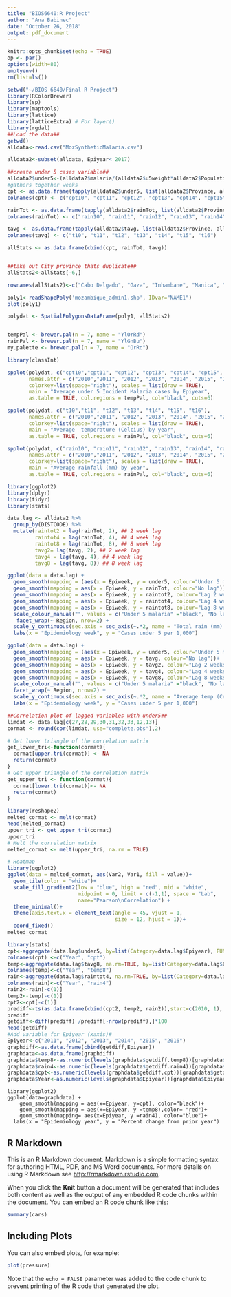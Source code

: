 ```yaml
---
title: "BIOS6640:R Project"
author: "Ana Babinec"
date: "October 26, 2018"
output: pdf_document
---
```


```r
knitr::opts_chunk$set(echo = TRUE)
op <- par()
options(width=80)
emptyenv()
rm(list=ls())
```
```r
setwd("~/BIOS 6640/Final R Project")
library(RColorBrewer)
library(sp)
library(maptools) 
library(lattice)
library(latticeExtra) # For layer()
library(rgdal)
##Load the data##
getwd()
alldata<-read.csv("MozSyntheticMalaria.csv")
```
```r
alldata2<-subset(alldata, Epiyear< 2017)

##create under 5 cases variable##
alldata2$under5<-(alldata2$malaria/(alldata2$u5weight*alldata2$Population_UN)*1000)
#gathers together weeks
cpt <- as.data.frame(tapply(alldata2$under5, list(alldata2$Province, alldata2$Epiyear), sum))
colnames(cpt) <- c("cpt10", "cpt11", "cpt12", "cpt13", "cpt14", "cpt15", "cpt16")

rainTot <- as.data.frame(tapply(alldata2$rainTot, list(alldata2$Province, alldata2$Epiyear), sum))
colnames(rainTot) <- c("rain10", "rain11", "rain12", "rain13", "rain14", "rain15", "rain16")

tavg <- as.data.frame(tapply(alldata2$tavg, list(alldata2$Province, alldata2$Epiyear), mean))
colnames(tavg) <- c("t10", "t11", "t12", "t13", "t14", "t15", "t16")

allStats <- as.data.frame(cbind(cpt, rainTot, tavg))


##take out City province thats duplicate##
allStats2<-allStats[-6,]

rownames(allStats2)<-c("Cabo Delgado", "Gaza", "Inhambane", "Manica", "Maputo", "Nampula", "Nassa", "Sofala", "Tete", "Zambezia")

```
```r

poly1<-readShapePoly('mozambique_admin1.shp', IDvar="NAME1")
plot(poly1)

```
```r
polydat <- SpatialPolygonsDataFrame(poly1, allStats2)


tempPal <- brewer.pal(n = 7, name = "YlOrRd")
rainPal <- brewer.pal(n = 7, name = "YlGnBu")
my.palette <- brewer.pal(n = 7, name = "OrRd")

library(classInt)

```
```r
spplot(polydat, c("cpt10","cpt11", "cpt12", "cpt13", "cpt14", "cpt15", "cpt16"), 
       names.attr = c("2010","2011", "2012", "2013", "2014", "2015", "2016"), 
       colorkey=list(space="right"), scales = list(draw = TRUE),
       main = "Average under 5 Incident Malaria cases by Epiyear", 
       as.table = TRUE, col.regions = tempPal, col="black", cuts=6)

```
```r
spplot(polydat, c("t10","t11", "t12", "t13", "t14", "t15", "t16"), 
       names.attr = c("2010","2011", "2012", "2013", "2014", "2015", "2016"), 
       colorkey=list(space="right"), scales = list(draw = TRUE), 
       main = "Average  temperature (Celcius) by year", 
       as.table = TRUE, col.regions = rainPal, col="black", cuts=6)

```

```r
spplot(polydat, c("rain10", "rain11", "rain12", "rain13", "rain14", "rain15", "rain16"), 
       names.attr = c("2010","2011", "2012", "2013", "2014", "2015", "2016"), 
       colorkey=list(space="right"), scales = list(draw = TRUE), 
       main = "Average rainfall (mm) by year", 
       as.table = TRUE, col.regions = rainPal, col="black", cuts=6)

```

```r
library(ggplot2)
library(dplyr)
library(tidyr)
library(stats)

data.lag <- alldata2 %>%
  group_by(DISTCODE) %>% 
  mutate(raintot2 = lag(rainTot, 2), ## 2 week lag
         raintot4 = lag(rainTot, 4), ## 4 week lag
         raintot8 = lag(rainTot, 8), ## 8 week lag
         tavg2= lag(tavg, 2), ## 2 week lag
         tavg4 = lag(tavg, 4), ## 4 week lag
         tavg8 = lag(tavg, 8)) ## 8 week lag
```
```r
ggplot(data = data.lag) + 
  geom_smooth(mapping = (aes(x = Epiweek, y = under5, colour="Under 5 malaria")), linetype="longdash") +
  geom_smooth(mapping = aes(x = Epiweek, y = rainTot, colour="No lag"))+
  geom_smooth(mapping = aes(x = Epiweek, y = raintot2, colour="Lag 2 weeks")) +
  geom_smooth(mapping = aes(x = Epiweek, y = raintot4, colour="Lag 4 weeks")) +
  geom_smooth(mapping = aes(x = Epiweek, y = raintot8, colour="Lag 8 weeks")) +
  scale_colour_manual("", values = c("Under 5 malaria" ="black", "No lag" ="orange","Lag 2 weeks" ="purple","Lag 4 weeks"="green", "Lag 8 weeks" = "blue"))+
   facet_wrap(~ Region, nrow=2) +
  scale_y_continuous(sec.axis = sec_axis(~.*2, name = "Total rain (mm) with various lag-effect")) +
  labs(x = "Epidemiology week", y = "Cases under 5 per 1,000")


```
```r
ggplot(data = data.lag) + 
  geom_smooth(mapping = (aes(x = Epiweek, y = under5, colour="Under 5 malaria")), linetype="longdash") +
  geom_smooth(mapping = aes(x = Epiweek, y = tavg, colour="No lag"))+
  geom_smooth(mapping = aes(x = Epiweek, y = tavg2, colour="Lag 2 weeks")) +
  geom_smooth(mapping = aes(x = Epiweek, y = tavg4, colour="Lag 4 weeks")) +
  geom_smooth(mapping = aes(x = Epiweek, y = tavg8, colour="Lag 8 weeks")) +
  scale_colour_manual("", values = c("Under 5 malaria" ="black", "No lag" ="orange","Lag 2 weeks" ="purple","Lag 4 weeks"="green", "Lag 8 weeks" = "blue"))+
  facet_wrap(~ Region, nrow=2) +
  scale_y_continuous(sec.axis = sec_axis(~.*2, name = "Average temp (Celsius) with various lag-effect")) +
  labs(x = "Epidemiology week", y = "Cases under 5 per 1,000")

```
```r
##Correlation plot of lagged variables with under5##
limdat <- data.lag[c(27,28,29,30,31,32,33,12,13)]
cormat <- round(cor(limdat, use="complete.obs"),2)

# Get lower triangle of the correlation matrix
get_lower_tri<-function(cormat){
  cormat[upper.tri(cormat)] <- NA
  return(cormat)
}
# Get upper triangle of the correlation matrix
get_upper_tri <- function(cormat){
  cormat[lower.tri(cormat)]<- NA
  return(cormat)
}

library(reshape2)
melted_cormat <- melt(cormat)
head(melted_cormat)
upper_tri <- get_upper_tri(cormat)
upper_tri
# Melt the correlation matrix
melted_cormat <- melt(upper_tri, na.rm = TRUE)

# Heatmap
library(ggplot2)
ggplot(data = melted_cormat, aes(Var2, Var1, fill = value))+
  geom_tile(color = "white")+
  scale_fill_gradient2(low = "blue", high = "red", mid = "white", 
                       midpoint = 0, limit = c(-1,1), space = "Lab", 
                       name="Pearson\nCorrelation") +
  theme_minimal()+ 
  theme(axis.text.x = element_text(angle = 45, vjust = 1, 
                                   size = 12, hjust = 1))+
  coord_fixed()
melted_cormat


```

```r
library(stats)
cpt<-aggregate(data.lag$under5, by=list(Category=data.lag$Epiyear), FUN=sum)
colnames(cpt) <-c("Year", "cpt")
temp<-aggregate(data.lag$tavg8, na.rm=TRUE, by=list(Category=data.lag$Epiyear), FUN=sum)
colnames(temp)<-c("Year", "temp8")
rain<-aggregate(data.lag$raintot4, na.rm=TRUE, by=list(Category=data.lag$Epiyear), FUN=sum)
colnames(rain)<-c("Year", "rain4")
rain2<-rain[-c(1)]
temp2<-temp[-c(1)]
cpt2<-cpt[-c(1)]
prediff<-ts(as.data.frame(cbind(cpt2, temp2, rain2)),start=c(2010, 1), frequency=1)
prediff
getdiff<-diff(prediff) /prediff[-nrow(prediff),]*100
head(getdiff)
#Add variable for Epiyear (xaxis)#
Epiyear<-c("2011", "2012", "2013", "2014", "2015", "2016")
graphdiff<-as.data.frame(cbind(getdiff,Epiyear))
graphdata<-as.data.frame(graphdiff)
graphdata$temp8<-as.numeric(levels(graphdata$getdiff.temp8))[graphdata$getdiff.temp8]
graphdata$rain4<-as.numeric(levels(graphdata$getdiff.rain4))[graphdata$getdiff.rain4]
graphdata$cpt<-as.numeric(levels(graphdata$getdiff.cpt))[graphdata$getdiff.cpt]
graphdata$Year<-as.numeric(levels(graphdata$Epiyear))[graphdata$Epiyear]


```
```rgraphchange
library(ggplot2)
ggplot(data=graphdata) +
    geom_smooth(mapping = aes(x=Epiyear, y=cpt), color="black")+
    geom_smooth(mapping = aes(x=Epiyear, y =temp8),color= "red")+
    geom_smooth(mapping= aes(x=Epiyear, y =rain4), color="blue")+
  labs(x = "Epidemiology year", y = "Percent change from prior year")

```










## R Markdown

This is an R Markdown document. Markdown is a simple formatting syntax for authoring HTML, PDF, and MS Word documents. For more details on using R Markdown see <http://rmarkdown.rstudio.com>.

When you click the **Knit** button a document will be generated that includes both content as well as the output of any embedded R code chunks within the document. You can embed an R code chunk like this:

```r
summary(cars)
```

## Including Plots

You can also embed plots, for example:

```r
plot(pressure)
```

Note that the `echo = FALSE` parameter was added to the code chunk to prevent printing of the R code that generated the plot.
